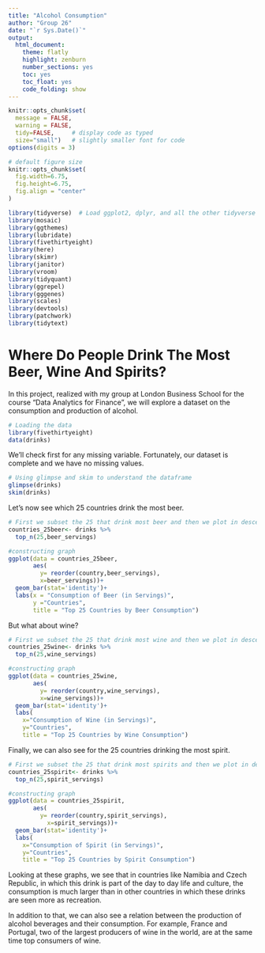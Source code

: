 ```yaml
---
title: "Alcohol Consumption"
author: "Group 26"
date: "`r Sys.Date()`"
output:
  html_document:
    theme: flatly
    highlight: zenburn
    number_sections: yes
    toc: yes
    toc_float: yes
    code_folding: show
---
```



```r
knitr::opts_chunk$set(
  message = FALSE, 
  warning = FALSE, 
  tidy=FALSE,     # display code as typed
  size="small")   # slightly smaller font for code
options(digits = 3)

# default figure size
knitr::opts_chunk$set(
  fig.width=6.75, 
  fig.height=6.75,
  fig.align = "center"
)
```


```r
library(tidyverse)  # Load ggplot2, dplyr, and all the other tidyverse packages
library(mosaic)
library(ggthemes)
library(lubridate)
library(fivethirtyeight)
library(here)
library(skimr)
library(janitor)
library(vroom)
library(tidyquant)
library(ggrepel)
library(gggenes)
library(scales)
library(devtools)
library(patchwork)
library(tidytext)
```

# Where Do People Drink The Most Beer, Wine And Spirits?

In this project, realized with my group at London Business School for the course "Data Analytics for Finance", we will explore a dataset on the consumption and production of alcohol. 

```r
# Loading the data
library(fivethirtyeight)
data(drinks)
```

We'll check first for any missing variable. Fortunately, our dataset is complete and we have no missing values. 

```r
# Using glimpse and skim to understand the dataframe
glimpse(drinks)
skim(drinks)
```

Let's now see which 25 countries drink the most beer.

```r
# First we subset the 25 that drink most beer and then we plot in descending order
countries_25beer<- drinks %>%
  top_n(25,beer_servings)

#constructing graph
ggplot(data = countries_25beer, 
       aes(
         y= reorder(country,beer_servings), 
         x=beer_servings))+
  geom_bar(stat='identity')+
  labs(x = "Consumption of Beer (in Servings)", 
       y ="Countries",
       title = "Top 25 Countries by Beer Consumption")

```

But what about wine?

```r
# First we subset the 25 that drink most wine and then we plot in descending order
countries_25wine<- drinks %>%
  top_n(25,wine_servings)

#constructing graph
ggplot(data = countries_25wine, 
       aes(
         y= reorder(country,wine_servings), 
         x=wine_servings))+
  geom_bar(stat='identity')+
  labs(
    x="Consumption of Wine (in Servings)", 
    y="Countries", 
    title = "Top 25 Countries by Wine Consumption")

```

Finally, we can also see for the 25 countries drinking the most spirit.
```r
# First we subset the 25 that drink most spirits and then we plot in descending order
countries_25spirit<- drinks %>%
  top_n(25,spirit_servings)

#constructing graph
ggplot(data = countries_25spirit, 
       aes(
         y= reorder(country,spirit_servings), 
           x=spirit_servings))+
  geom_bar(stat='identity')+
  labs(
    x="Consumption of Spirit (in Servings)", 
    y="Countries", 
    title = "Top 25 Countries by Spirit Consumption")

```

Looking at these graphs, we see that in countries like Namibia and Czech Republic, in which this drink is part of the day to day life and culture, the consumption is much larger than in other countries in which these drinks are seen more as recreation.

In addition to that, we can also see a relation between the production of alcohol beverages and their consumption. For example, France and Portugal, two of the largest producers of wine in the world, are at the same time top consumers of wine.










